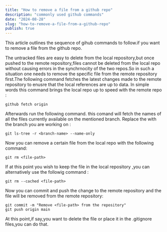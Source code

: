 ```yaml
---
title: "How to remove a file from a github repo"
description: "commonly used github commands"
date: "2024-08-28"
slug: "how-to-remove-a-file-from-a-github-repo"
publish: true
---
```


This article outlines the sequence of gihub commands to follow.if you want to remove a file from the github repo.

The untracked files are easy to delete from the local repository,but once pushed to the remote repository,files cannot be deleted from the
local repo without causing errors in the synchrnocity of the two repos.So in such a situation one needs to remove the specific file from the
remote repository first.The following command fetches the latest changes made to the remote repository to enusre that the local
references are up to data. In simple words this command brings the local repo up to speed with the remote repo :

```
github fetch origin
```

Afterwards run the following command. this comand will fetch the names of all the files currently available on the mentioned branch.
Replace the <branch-name> with the branch you are working on :

```
git ls-tree -r <branch-name> --name-only
```

Now you can remove a certain file from the local repo with the following command:

```
git rm <file-path>
```

If at this point you wish to keep the file in the local repository ,you can alternatively use the followig command :

```
git rm --cached <file-path>
```

Now you can commit and push the change to the remote repository and the file will be removed from the remote repository:

```
git commit -m "Remove <file-path> from the repository"
git push origin main
```

At this point,if say,you want to delete the file or place it in the .gitignore files,you can do that.
